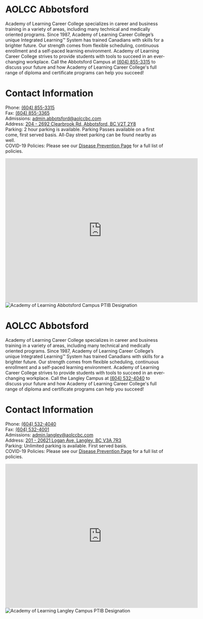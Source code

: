 
<Tabs>
<TabItem value="abbotsford" label="Abbotsford" default>
<h1>AOLCC Abbotsford</h1>
    Academy of Learning Career College specializes in career and business training in a variety of areas, including many technical and medically oriented programs. Since 1987, Academy of Learning Career College’s unique Integrated Learning™ System has trained Canadians with skills for a brighter future. Our strength comes from flexible scheduling, continuous enrollment and a self-paced learning environment. Academy of Learning Career College strives to provide students with tools to succeed in an ever-changing workplace. Call the Abbotsford Campus at <a href="tel:16048553315">(604) 855-3315</a> to discuss your future and how Academy of Learning Career College's full range of diploma and certificate programs can help you succeed!

<h1>Contact Information</h1>
<p>Phone: <a href="tel:16048553315">(604) 855-3315</a><br />
Fax: <a href="tel:16048553365">(604) 855-3365</a><br />
Admissions: <a href="mailto:admin.abbotsford@aolccbc.com">admin.abbotsford@aolccbc.com</a><br />
Address: <a href="https://goo.gl/maps/cqAGBwRTVxLXnFuZA">204 - 2692 Clearbrook Rd, Abbotsford, BC V2T 2Y8</a><br />
Parking: 2 hour parking is available. Parking Passes available on a first come, first served basis. All-Day street parking can be found nearby as well.<br />
COVID-19 Policies: Please see our <a href="/docs/Handbook/general-info/health-and-safety/disease-prevention">Disease Prevention Page</a> for a full list of policies.</p>
<iframe src="https://www.google.com/maps/embed?pb=!1m18!1m12!1m3!1d2614.8769298135176!2d-122.33935128459952!3d49.0509635793068!2m3!1f0!2f0!3f0!3m2!1i1024!2i768!4f13.1!3m3!1m2!1s0x5484354bfe04d37b%3A0x7d64ac106c0d458!2sClearbrook%20at%20Old%20Yale!5e0!3m2!1sen!2sca!4v1610667258957!5m2!1sen!2sca" width="600" height="450" frameborder="0" style={{border:'0'}} allowfullscreen="" aria-hidden="false" tabindex="0"></iframe>
<img src="../images/abbotsfordptib2021.webp" alt="Academy of Learning Abbotsford Campus PTIB Designation" />

</TabItem>
    <TabItem value="langley" label="Langley">
<h1>AOLCC Abbotsford</h1>
    Academy of Learning Career College specializes in career and business training in a variety of areas, including many technical and medically oriented programs. Since 1987, Academy of Learning Career College’s unique Integrated Learning™ System has trained Canadians with skills for a brighter future. Our strength comes from flexible scheduling, continuous enrollment and a self-paced learning environment. Academy of Learning Career College strives to provide students with tools to succeed in an ever-changing workplace. Call the Langley Campus at <a href="tel:16045324040">(604) 532-4040</a> to discuss your future and how Academy of Learning Career College's full range of diploma and certificate programs can help you succeed!

<h1>Contact Information</h1>
<p>Phone: <a href="tel:16045324040">(604) 532-4040</a><br />
Fax: <a href="tel:16045324001">(604) 532-4001</a><br />
Admissions: <a href="mailto:admin.langley@aolccbc.com">admin.langley@aolccbc.com</a><br />
Address: <a href="https://g.page/aolcclangley?share">201 - 20621 Logan Ave, Langley, BC V3A 7R3</a><br />
Parking: Unlimited parking is available. First served basis.<br />
COVID-19 Policies: Please see our <a href="/docs/Handbook/general-info/health-and-safety/disease-prevention">Disease Prevention Page</a> for a full list of policies.</p>
<iframe src="https://www.google.com/maps/embed?pb=!1m18!1m12!1m3!1d2612.003546668728!2d-122.65368388459726!3d49.1055730793125!2m3!1f0!2f0!3f0!3m2!1i1024!2i768!4f13.1!3m3!1m2!1s0x5485ce2d1caa7ef7%3A0xd8b623458e7dcdaa!2sAcademy%20of%20Learning%20Career%20College!5e0!3m2!1sen!2sca!4v1610667486590!5m2!1sen!2sca" width="600" height="450" frameborder="0" style={{border:'0'}} allowfullscreen="" aria-hidden="false" tabindex="0"></iframe>
<img src="../images/langleyptib2021.webp" alt="Academy of Learning Langley Campus PTIB Designation" />
    </TabItem>
</Tabs>
